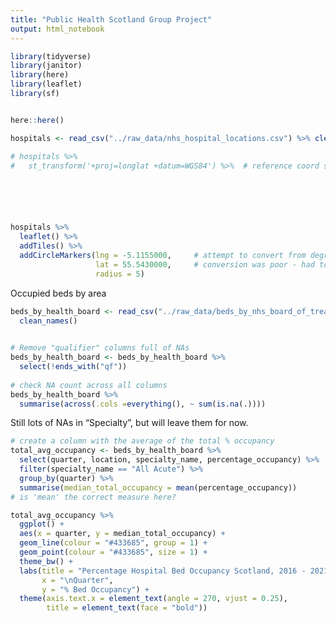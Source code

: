```yaml
---
title: "Public Health Scotland Group Project"
output: html_notebook
---
```


```r
library(tidyverse)
library(janitor)
library(here)
library(leaflet)
library(sf)


here::here()
```

```r
hospitals <- read_csv("../raw_data/nhs_hospital_locations.csv") %>% clean_names()
```

```r
# hospitals %>% 
#   st_transform('+proj=longlat +datum=WGS84') %>%  # reference coord structure from espg.io






hospitals %>% 
  leaflet() %>% 
  addTiles() %>% 
  addCircleMarkers(lng = -5.1155000,     # attempt to convert from degrees to lat/long
                   lat = 55.5430000,     # conversion was poor - had to adjust manually
                   radius = 5)
```




Occupied beds by area
```r
beds_by_health_board <- read_csv("../raw_data/beds_by_nhs_board_of_treatment_and_specialty.csv") %>% 
  clean_names()
  
```

```r
# Remove "qualifier" columns full of NAs
beds_by_health_board <- beds_by_health_board %>% 
  select(!ends_with("qf"))
  
# check NA count across all columns
beds_by_health_board %>% 
  summarise(across(.cols =everything(), ~ sum(is.na(.)))) 
```
Still lots of NAs in "Specialty", but will leave them for now.



```r
# create a column with the average of the total % occupancy
total_avg_occupancy <- beds_by_health_board %>% 
  select(quarter, location, specialty_name, percentage_occupancy) %>% 
  filter(specialty_name == "All Acute") %>% 
  group_by(quarter) %>% 
  summarise(median_total_occupancy = mean(percentage_occupancy)) 
# is 'mean' the correct measure here?

```



```r
total_avg_occupancy %>% 
  ggplot() +
  aes(x = quarter, y = median_total_occupancy) +
  geom_line(colour = "#433685", group = 1) +
  geom_point(colour = "#433685", size = 1) +
  theme_bw() +
  labs(title = "Percentage Hospital Bed Occupancy Scotland, 2016 - 2021",
       x = "\nQuarter",
       y = "% Bed Occupancy") +
  theme(axis.text.x = element_text(angle = 270, vjust = 0.25),
        title = element_text(face = "bold"))
```


```r

```

